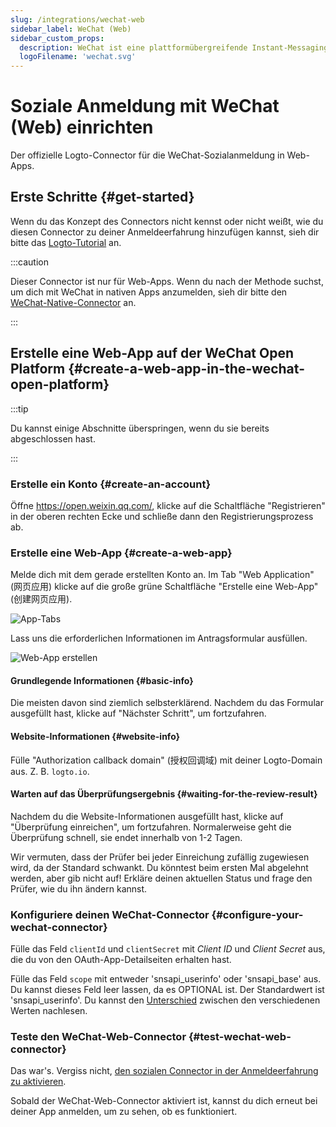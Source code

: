 ```yaml
---
slug: /integrations/wechat-web
sidebar_label: WeChat (Web)
sidebar_custom_props:
  description: WeChat ist eine plattformübergreifende Instant-Messaging-App.
  logoFilename: 'wechat.svg'
---
```



# Soziale Anmeldung mit WeChat (Web) einrichten

Der offizielle Logto-Connector für die WeChat-Sozialanmeldung in Web-Apps.

<GuideTip />

## Erste Schritte \{#get-started}

Wenn du das Konzept des Connectors nicht kennst oder nicht weißt, wie du diesen Connector zu deiner Anmeldeerfahrung hinzufügen kannst, sieh dir bitte das [Logto-Tutorial](/connectors/social-connectors) an.

:::caution

Dieser Connector ist nur für Web-Apps. Wenn du nach der Methode suchst, um dich mit WeChat in nativen Apps anzumelden, sieh dir bitte den [WeChat-Native-Connector](/integrations/wechat-native) an.

:::

## Erstelle eine Web-App auf der WeChat Open Platform \{#create-a-web-app-in-the-wechat-open-platform}

:::tip

Du kannst einige Abschnitte überspringen, wenn du sie bereits abgeschlossen hast.

:::

### Erstelle ein Konto \{#create-an-account}

Öffne https://open.weixin.qq.com/, klicke auf die Schaltfläche "Registrieren" in der oberen rechten Ecke und schließe dann den Registrierungsprozess ab.

### Erstelle eine Web-App \{#create-a-web-app}

Melde dich mit dem gerade erstellten Konto an. Im Tab "Web Application" (网页应用) klicke auf die große grüne Schaltfläche "Erstelle eine Web-App" (创建网页应用).

<img src="/img/assets/app-tabs.png" alt="App-Tabs" />

Lass uns die erforderlichen Informationen im Antragsformular ausfüllen.

<img src="/img/assets/create-web-app.png" alt="Web-App erstellen" />

#### Grundlegende Informationen \{#basic-info}

Die meisten davon sind ziemlich selbsterklärend. Nachdem du das Formular ausgefüllt hast, klicke auf "Nächster Schritt", um fortzufahren.

#### Website-Informationen \{#website-info}

Fülle "Authorization callback domain" (授权回调域) mit deiner Logto-Domain aus. Z. B. `logto.io`.

#### Warten auf das Überprüfungsergebnis \{#waiting-for-the-review-result}

Nachdem du die Website-Informationen ausgefüllt hast, klicke auf "Überprüfung einreichen", um fortzufahren. Normalerweise geht die Überprüfung schnell, sie endet innerhalb von 1-2 Tagen.

Wir vermuten, dass der Prüfer bei jeder Einreichung zufällig zugewiesen wird, da der Standard schwankt. Du könntest beim ersten Mal abgelehnt werden, aber gib nicht auf! Erkläre deinen aktuellen Status und frage den Prüfer, wie du ihn ändern kannst.

### Konfiguriere deinen WeChat-Connector \{#configure-your-wechat-connector}

Fülle das Feld `clientId` und `clientSecret` mit _Client ID_ und _Client Secret_ aus, die du von den OAuth-App-Detailseiten erhalten hast.

Fülle das Feld `scope` mit entweder 'snsapi_userinfo' oder 'snsapi_base' aus. Du kannst dieses Feld leer lassen, da es OPTIONAL ist. Der Standardwert ist 'snsapi_userinfo'. Du kannst den [Unterschied](https://developers.weixin.qq.com/doc/offiaccount/OA_Web_Apps/Wechat_webpage_authorization.html) zwischen den verschiedenen Werten nachlesen.

### Teste den WeChat-Web-Connector \{#test-wechat-web-connector}

Das war's. Vergiss nicht, [den sozialen Connector in der Anmeldeerfahrung zu aktivieren](/connectors/social-connectors/#enable-social-sign-in).

Sobald der WeChat-Web-Connector aktiviert ist, kannst du dich erneut bei deiner App anmelden, um zu sehen, ob es funktioniert.
